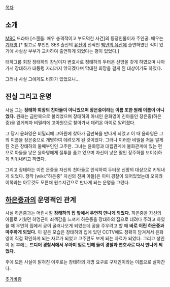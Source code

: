 [[목차]] 
== 소개 == 
[[문화방송|MBC]] 드라마 [스캔들: 매우 충격적이고 부도덕한 사건]의 등장인물이자 주인공. 배우는 [[기태영]].[* 참고로 부인인 SES 출신의 [[유진(S.E.S)|유진]]이 전작인 [[백년의 유산]]에 출연하였던 적이 있기에 사실상 부부가 교차하여 출연하게 되었다는 평이 있었다.] 

태하그룹 회장 장태하의 장남이자 변호사로 정태하의 두터운 신망을 갖게 하였으며 나아가서 장태하가 대통령 자리까지 앉히겠다며 막대한 희망을 걸게 된 대상이기도 하였다. 

그러나 사실 그에게도 비화가 있었으니... 

== 진실 그리고 운명 == 
사실 그는 '''장태하 회장의 친아들이 아니었으며 장은중이라는 이름 또한 원래 이름이 아니었다.''' 원래는 금만복으로 불리었으며 장태하의 아내인 윤화영이 친아들인 장은중(하은중)을 잃게되자 비밀리에 고아원으로 찾아가서 데려온 아이로 알려졌다. 

그 당시 윤화영은 비밀리에 고아원에 찾아가 금만복을 만나게 되었고 이 때 윤화영은 그의 이름을 장은중으로 개명하여 데려오게 된 것이었다. 그러나 이러한 비밀을 처음 알게 된 것은 장태하의 둘째부인인 고주란. 그녀는 윤화영과 대립관계에 불화관계에 있는 편으로 아들을 낳은 윤화영에게 질투를 품고 있으며 자신이 낳은 딸인 장주하를 보이쉬하게 키워내려고 하였다. 

그리고 장태하는 이런 은중을 자신의 친아들로 인식하여 두터운 신망의 대상으로 키워내게 되었다. 정작 [wiki:"하은중" 자신의 진짜 아들]은 이미 경찰이 되어있었는데 오히려 이쪽과는 아무것도 모른채 원수지간으로 만나게 되는 운명을 그렸다. 

== [[하은중]]과의 운명적인 관계 == 
사실 하은중과는 어린시절 '''장태하의 집 앞에서 우연히 만나게 되었다.''' 하은중을 자신의 아들로 키웠던 하명근이 죄책감을 느껴서 하은중을 장태하의 집으로 데려다 주려고 하였을 때 우연히 집에서 공이 굴러나오게 되었는데 공을 주우려고 할 때 '''바로 어린 하은중과 마주하게 되었다.''' 이 같은 모습은 장태하의 집에 있던 CCTV에도 정확히 담겨져서 윤화영이 직접 확인하게 되는 자료가 되었고 고주란도 보게 되는 자료가 되었다. 
그리고 성인이 된 후에는 '''드디어 경찰서에서 우아미 일로 인해 둘이 경찰과 변호사로 다시 만나게 되었다.''' 


후에 모든 사실이 밝혀진 이후로는 장태하의 개명 요구로 구재인이라는 이름으로 살아간다.

[[추가바람]]
